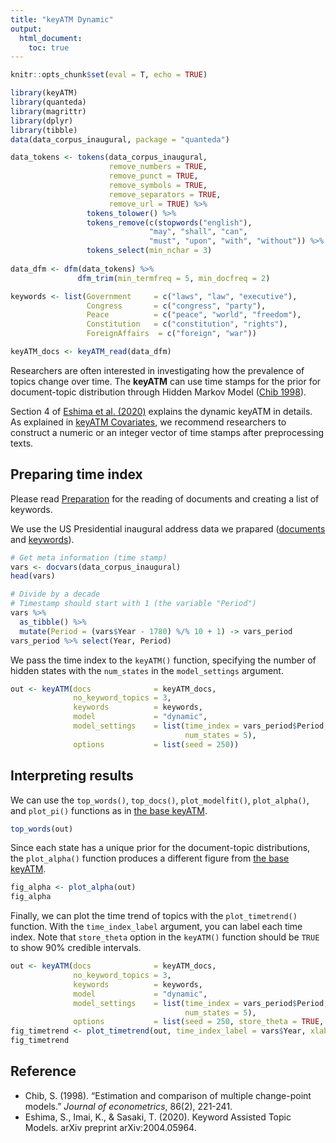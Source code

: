 ```yaml
---
title: "keyATM Dynamic"
output: 
  html_document:
    toc: true
---
```


```r
knitr::opts_chunk$set(eval = T, echo = TRUE)
```

\newcommand{\btheta}{\boldsymbol{\theta}}
\newcommand{\bbeta}{\boldsymbol{\beta}}
\newcommand{\balpha}{\boldsymbol{\alpha}}
\newcommand{\bsigma}{\boldsymbol{\sigma}}
\newcommand{\bgamma}{\boldsymbol{\gamma}}
\newcommand{\blambda}{\boldsymbol{\lambda}}
\newcommand{\bphi}{\boldsymbol{\phi}}
\newcommand{\bpsi}{\boldsymbol{\psi}}
\newcommand{\bpi}{\boldsymbol{\pi}}


```r
library(keyATM)
library(quanteda)
library(magrittr)
library(dplyr)
library(tibble)
data(data_corpus_inaugural, package = "quanteda")

data_tokens <- tokens(data_corpus_inaugural,
                      remove_numbers = TRUE, 
                      remove_punct = TRUE, 
                      remove_symbols = TRUE,
                      remove_separators = TRUE,
                      remove_url = TRUE) %>%
                 tokens_tolower() %>%
                 tokens_remove(c(stopwords("english"), 
                               "may", "shall", "can",
                               "must", "upon", "with", "without")) %>%
                 tokens_select(min_nchar = 3)
                
data_dfm <- dfm(data_tokens) %>%
               dfm_trim(min_termfreq = 5, min_docfreq = 2)

keywords <- list(Government     = c("laws", "law", "executive"),
                 Congress       = c("congress", "party"),
                 Peace          = c("peace", "world", "freedom"),
                 Constitution   = c("constitution", "rights"),
                 ForeignAffairs  = c("foreign", "war"))

keyATM_docs <- keyATM_read(data_dfm)
```


Researchers are often interested in investigating how the prevalence of topics change
over time. The **keyATM** can use time stamps for the prior for
document-topic distribution through Hidden Markov Model ([Chib 1998](https://doi.org/10.1016/S0304-4076(97)00115-2)).

Section 4 of [Eshima et al. (2020)](https://arxiv.org/abs/2004.05964) explains the dynamic keyATM in details.
As explained in [keyATM Covariates](keyATM_cov.html), we recommend researchers to
construct a numeric or an integer vector of time stamps after preprocessing texts. 

## Preparing time index
Please read [Preparation](Preparation.html) for the reading of documents and creating a list of keywords. 

We use the US Presidential inaugural address data we prapared ([documents](Preparation.html#preparing-texts) and [keywords](Preparation.html#preparing-keywords)).


```r
# Get meta information (time stamp)
vars <- docvars(data_corpus_inaugural)
head(vars)

# Divide by a decade
# Timestamp should start with 1 (the variable "Period")
vars %>%
  as_tibble() %>%
  mutate(Period = (vars$Year - 1780) %/% 10 + 1) -> vars_period
vars_period %>% select(Year, Period)
```

We pass the time index to the `keyATM()` function, specifying
the number of hidden states with the `num_states` in the
`model_settings` argument.


```r
out <- keyATM(docs              = keyATM_docs,                         
              no_keyword_topics = 3,                                   
              keywords          = keywords,                      
              model             = "dynamic",                           
              model_settings    = list(time_index = vars_period$Period,
                                       num_states = 5),                
              options           = list(seed = 250))
```


## Interpreting results
We can use the `top_words()`, `top_docs()`, `plot_modelfit()`, `plot_alpha()`,
and `plot_pi()` functions
as in [the base keyATM](keyATM_base.html). 

```r
top_words(out)
```

Since each state has a unique prior for the document-topic distributions, the `plot_alpha()`
function produces a different figure from [the base keyATM](keyATM_base.html).

```r
fig_alpha <- plot_alpha(out)
fig_alpha
```

Finally, we can plot the time trend of topics with the `plot_timetrend()` function.
With the `time_index_label` argument, you can label each time index. Note that `store_theta` option
in the `keyATM()` function should be `TRUE` to show 90% credible intervals.

```r
out <- keyATM(docs              = keyATM_docs,                         
              no_keyword_topics = 3,                                   
              keywords          = keywords,                      
              model             = "dynamic",                           
              model_settings    = list(time_index = vars_period$Period,
                                       num_states = 5),                
              options           = list(seed = 250, store_theta = TRUE, thinning = 5))
fig_timetrend <- plot_timetrend(out, time_index_label = vars$Year, xlab = "Year", width = 5)
fig_timetrend
```


## Reference
* Chib, S. (1998). "Estimation and comparison of multiple change-point models." *Journal of econometrics*, 86(2), 221-241.
* Eshima, S., Imai, K., & Sasaki, T. (2020). Keyword Assisted Topic Models. arXiv preprint arXiv:2004.05964.